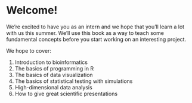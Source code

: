 # Welcome! {.unnumbered}

We're excited to have you as an intern and we hope that you'll learn a lot with
us this summer. We'll use this book as a way to teach some fundamental concepts 
before you start working on an interesting project. 

We hope to cover:

1. Introduction to bioinformatics
2. The basics of programming in R
3. The basics of data visualization
4. The basics of statistical testing with simulations
5. High-dimensional data analysis
6. How to give great scientific presentations

